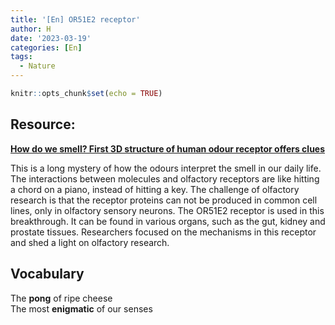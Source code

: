 ```yaml
---
title: '[En] OR51E2 receptor'
author: H
date: '2023-03-19'
categories: [En]
tags:
  - Nature
---
```


```r
knitr::opts_chunk$set(echo = TRUE)
```

## Resource:
[**How do we smell? First 3D structure of human odour receptor offers clues**](https://www.nature.com/articles/d41586-023-00818-3)

This is a long mystery of how the odours interpret the smell in our daily life. The interactions between molecules and olfactory receptors are like hitting a chord on a piano, instead of hitting a key. The challenge of olfactory research is that the receptor proteins can not be produced in common cell lines, only in olfactory sensory neurons.  The OR51E2 receptor is used in this breakthrough. It can be found in various organs, such as the gut, kidney and prostate tissues. Researchers focused on the mechanisms in this receptor and shed a light on olfactory research. 

## Vocabulary 

The **pong** of ripe cheese <br>
The most **enigmatic** of our senses



